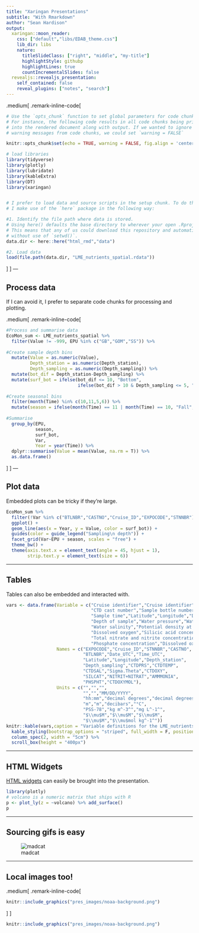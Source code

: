 ```yaml
---
title: "Xaringan Presentations"
subtitle: "With Rmarkdown"
author: "Sean Hardison"
output:
  xaringan::moon_reader:
    css: ["default","libs/EDAB_theme.css"]
    lib_dir: libs
    nature:
      titleSlideClass: ["right", "middle", "my-title"]
      highlightStyle: githubp
      highlightLines: true
      countIncrementalSlides: false
  revealjs::revealjs_presentation:
    self_contained: false
    reveal_plugins: ["notes", "search"]
---
```


.medium[
.remark-inline-code[
```r

# Use the `opts_chunk` function to set global parameters for code chunks. # 
# For instance, the following code results in all code chunks being printed 
# into the rendered document along with output. If we wanted to ignore 
# warning messages from code chunks, we could set `warning = FALSE`

knitr::opts_chunk$set(echo = TRUE, warning = FALSE, fig.align = 'center')

# load libraries
library(tidyverse)
library(plotly)
library(lubridate)
library(kableExtra)
library(DT)
library(xaringan)


# I prefer to load data and source scripts in the setup chunk. To do this,
# I make use of the `here` package in the following way:

#1. Identify the file path where data is stored. 
# Using here() defaults the base directory to wherever your open .Rproj file is located. 
# This means that any of us could download this repository and automatically be able to run this code
# without use of `setwd()`.
data.dir <- here::here("html_rmd","data")

#2. Load data
load(file.path(data.dir, "LME_nutrients_spatial.rdata"))

```
]
]
---

## Process data

If I can avoid it, I prefer to separate code chunks for processing and plotting. 

.medium[
.remark-inline-code[
```r

#Process and summarise data
EcoMon_sum <- LME_nutrients_spatial %>% 
  filter(Value != -999, EPU %in% c("GB","GOM","SS")) %>% 
  
#Create sample depth bins
  mutate(Value = as.numeric(Value),
         Depth_station = as.numeric(Depth_station),
         Depth_sampling = as.numeric(Depth_sampling)) %>% 
  mutate(bot_dif = Depth_station-Depth_sampling) %>% 
  mutate(surf_bot = ifelse(bot_dif <= 10, "Bottom",
                           ifelse(bot_dif > 10 & Depth_sampling <= 5, "Surface", "mid-water"))) %>%
  
#Create seasonal bins
  filter(month(Time) %in% c(10,11,5,6)) %>% 
  mutate(season = ifelse(month(Time) == 11 | month(Time) == 10, "Fall","Spring")) %>% 
  
#Summarise
  group_by(EPU,
           season,
           surf_bot,
           Var,
           Year = year(Time)) %>% 
  dplyr::summarise(Value = mean(Value, na.rm = T)) %>% 
  as.data.frame()

```
]
]
---

## Plot data

Embedded plots can be tricky if they're large. 

```r
EcoMon_sum %>% 
  filter(!Var %in% c("BTLNBR","CASTNO","Cruise_ID","EXPOCODE","STNNBR")) %>% 
  ggplot() +
  geom_line(aes(x = Year, y = Value, color = surf_bot)) +
  guides(color = guide_legend("Sampling\n depth")) +
  facet_grid(Var~EPU + season, scales = "free") +
  theme_bw() +
  theme(axis.text.x = element_text(angle = 45, hjust = 1),
        strip.text.y = element_text(size = 6)) 
```

---

## Tables

Tables can also be embedded and interacted with.

```r
vars <- data.frame(Variable = c("Cruise identifier","Cruise identifier","Station number",
                                "CTD cast number","Sample bottle number","Sample date",
                                "Sample time","Latitude","Longitude","Depth of station",
                                "Depth of sample","Water pressure","Water temperature",
                                "Water salinity","Potential density at surface pressure",
                                "Dissolved oxygen","Silicic acid concentration",
                                "Total nitrate and nitrite concentration","Ammonia concentration",
                                "Phosphate concentration","Dissolved oxygen"),
                   Names = c("EXPOCODE","Cruise_ID","STNNBR","CASTNO",
                             "BTLNBR","Date_UTC","Time_UTC",
                             "Latitude","Longitude","Depth_station",
                             "Depth_sampling","CTDPRS","CTDTEMP",
                             "CTDSAL","Sigma.Theta","CTDOXY",
                             "SILCAT","NITRIT+NITRAT","AMMMONIA",
                             "PHSPHT","CTDOXYMOL"),
                   Units = c("","","",
                             "","","MM/DD/YYYY",
                             "hh:mm","decimal degrees","decimal degrees",
                             "m","m","decibars","°C",
                             "PSS-78","kg m^-3^","mg L^-1^",
                             "$\\mu$M","$\\mu$M","$\\mu$M",
                             "$\\mu$M","$\\mu$mol kg^-1^"))
knitr::kable(vars,caption = "Variable definitions for the LME_nutrients_spatial.rdata file.")%>%
  kable_styling(bootstrap_options = "striped", full_width = F, position = "center") %>%
  column_spec(2, width = "5cm") %>% 
  scroll_box(height = "400px")
```

---

## HTML Widgets

[HTML widgets](https://www.htmlwidgets.org/) can easily be brought into the presentation.

```r
library(plotly)
# volcano is a numeric matrix that ships with R
p <- plot_ly(z = ~volcano) %>% add_surface()
p
```

---

## Sourcing gifs is easy

![madcat](https://media.giphy.com/media/OIxSgdOxLYBTG/giphy.gif)


---

## Local images too!

.medium[
.remark-inline-code[
```r
knitr::include_graphics("pres_images/noaa-background.png")
```
]
]

```r
knitr::include_graphics("pres_images/noaa-background.png")
```